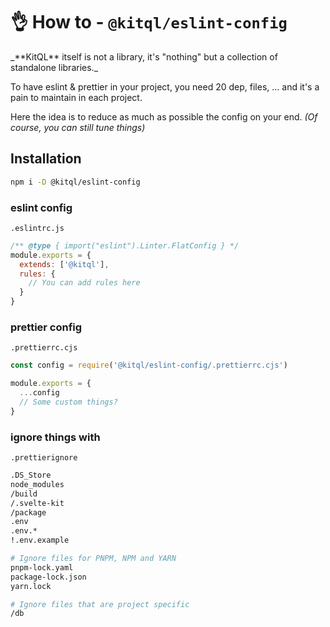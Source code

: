 
# 👌 How to - `@kitql/eslint-config`

<Callout type="info" emoji="💡">
  _**KitQL** itself is not a library, it's "nothing" but a collection of standalone libraries._
</Callout>

To have eslint & prettier in your project, you need 20 dep, files, ... and it's a pain to maintain
in each project.

Here the idea is to reduce as much as possible the config on your end. _(Of course, you can still
tune things)_

## Installation

```sh npm2yarn
npm i -D @kitql/eslint-config
```

### eslint config

`.eslintrc.js`

```js
/** @type { import("eslint").Linter.FlatConfig } */
module.exports = {
  extends: ['@kitql'],
  rules: {
    // You can add rules here
  }
}
```

### prettier config

`.prettierrc.cjs`

```js
const config = require('@kitql/eslint-config/.prettierrc.cjs')

module.exports = {
  ...config
  // Some custom things?
}
```

### ignore things with

`.prettierignore`

```bash
.DS_Store
node_modules
/build
/.svelte-kit
/package
.env
.env.*
!.env.example

# Ignore files for PNPM, NPM and YARN
pnpm-lock.yaml
package-lock.json
yarn.lock

# Ignore files that are project specific
/db
```
